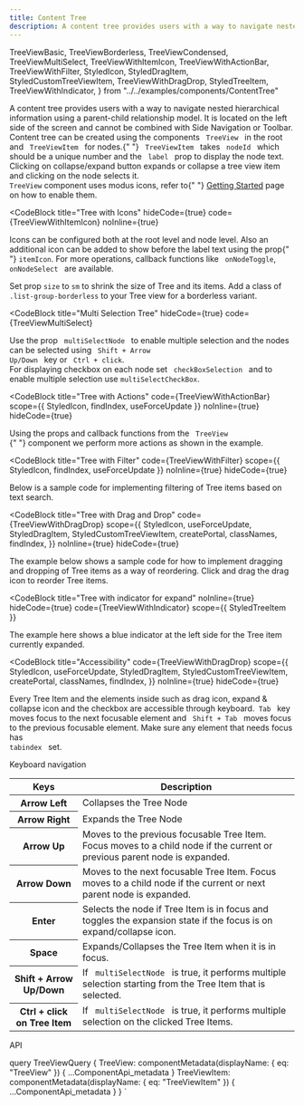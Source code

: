 ```yaml
---
title: Content Tree
description: A content tree provides users with a way to navigate nested hierarchical information using a parent-child relationship model.
---
```


  TreeViewBasic,
  TreeViewBorderless,
  TreeViewCondensed,
  TreeViewMultiSelect,
  TreeViewWithItemIcon,
  TreeViewWithActionBar,
  TreeViewWithFilter,
  StyledIcon,
  StyledDragItem,
  StyledCustomTreeViewItem,
  TreeViewWithDragDrop,
  StyledTreeItem,
  TreeViewWithIndicator,
} from "../../examples/components/ContentTree"

<Overview>
  A content tree provides users with a way to navigate nested hierarchical
  information using a parent-child relationship model. It is located on the left
  side of the screen and cannot be combined with Side Navigation or Toolbar.
</Overview>

<CodeBlock title="Basic" code={TreeViewBasic}>
  Content tree can be created using the components <code> TreeView </code> in
  the root and <code> TreeViewItem </code> for nodes.{" "}
  <code> TreeViewItem </code> takes <code> nodeId </code> which should be a
  unique number and the <code> label </code> prop to display the node text.
  <br />
  Clicking on collapse/expand button expands or collapse a tree view item and
  clicking on the node selects it.
</CodeBlock>

<div className="docs-callout docs-callout-warning p-3 pb-0 rounded-lg">
  <code>TreeView</code> component uses modus icons, refer to{" "}
  <a href="/getting-started/">Getting Started</a> page on how to enable them.
</div>

<CodeBlock
  title="Tree with Icons"
  hideCode={true}
  code={TreeViewWithItemIcon}
  noInline={true}
>
  Icons can be configured both at the root level and node level. Also an
  additional icon can be added to show before the label text using the prop{" "}
  <code>itemIcon</code>. For more operations, callback functions like
  <code> onNodeToggle</code>,<code> onNodeSelect </code> are available.
</CodeBlock>

<CodeBlock title="Condensed Tree" hideCode={true} code={TreeViewCondensed}>
  Set prop <code>size</code> to <code>sm</code> to shrink the size of Tree and
  its items.
</CodeBlock>

<CodeBlock title="Borderless Tree" hideCode={true} code={TreeViewBorderless}>
  Add a class of <code>.list-group-borderless</code> to your Tree view for a
  borderless variant.
</CodeBlock>

<CodeBlock
  title="Multi Selection Tree"
  hideCode={true}
  code={TreeViewMultiSelect}
>
  Use the prop <code> multiSelectNode </code> to enable multiple selection and
  the nodes can be selected using
  <code> Shift + Arrow Up/Down </code> key or <code> Ctrl + click</code>.
  <br />
  For displaying checkbox on each node set <code> checkBoxSelection </code> and to
  enable multiple selection use <code>multiSelectCheckBox</code>.
</CodeBlock>

<CodeBlock
  title="Tree with Actions"
  code={TreeViewWithActionBar}
  scope={{ StyledIcon, findIndex, useForceUpdate }}
  noInline={true}
  hideCode={true}
>
  Using the props and callback functions from the <code> TreeView </code>{" "}
  component we perform more actions as shown in the example.
</CodeBlock>

<CodeBlock
  title="Tree with Filter"
  code={TreeViewWithFilter}
  scope={{ StyledIcon, findIndex, useForceUpdate }}
  noInline={true}
  hideCode={true}
>
  Below is a sample code for implementing filtering of Tree items based on text
  search.
</CodeBlock>

<CodeBlock
  title="Tree with Drag and Drop"
  code={TreeViewWithDragDrop}
  scope={{
    StyledIcon,
    useForceUpdate,
    StyledDragItem,
    StyledCustomTreeViewItem,
    createPortal,
    classNames,
    findIndex,
  }}
  noInline={true}
  hideCode={true}
>
  The example below shows a sample code for how to implement dragging and
  dropping of Tree items as a way of reordering. Click and drag the drag icon to
  reorder Tree items.
</CodeBlock>

<CodeBlock
  title="Tree with indicator for expand"
  noInline={true}
  hideCode={true}
  code={TreeViewWithIndicator}
  scope={{ StyledTreeItem }}
>
  The example here shows a blue indicator at the left side for the Tree item
  currently expanded.
</CodeBlock>

<CodeBlock
  title="Accessibility"
  code={TreeViewWithDragDrop}
  scope={{
    StyledIcon,
    useForceUpdate,
    StyledDragItem,
    StyledCustomTreeViewItem,
    createPortal,
    classNames,
    findIndex,
  }}
  noInline={true}
  hideCode={true}
>
  Every Tree Item and the elements inside such as drag icon, expand & collapse
  icon and the checkbox are accessible through keyboard.<code> Tab </code> key
  moves focus to the next focusable element and <code> Shift + Tab </code> moves
  focus to the previous focusable element. Make sure any element that needs
  focus has <code> tabindex </code> set.
</CodeBlock>

<LinkedHeading h="3" className="h2" id="keyboard-navigation">
  Keyboard navigation
</LinkedHeading>

<table class="table table-bordered">
  <thead class="bg-gray-light">
    <tr>
      <th scope="col">Keys</th>
      <th scope="col">Description</th>
    </tr>
  </thead>
  <tbody>
    <tr>
      <th scope="row">Arrow Left</th>
      <td>Collapses the Tree Node</td>
    </tr>
    <tr>
      <th scope="row">Arrow Right</th>
      <td>Expands the Tree Node</td>
    </tr>
    <tr>
      <th scope="row">Arrow Up</th>
      <td>
        Moves to the previous focusable Tree Item. Focus moves to a child node
        if the current or previous parent node is expanded.
      </td>
    </tr>
    <tr>
      <th scope="row">Arrow Down</th>
      <td>
        Moves to the next focusable Tree Item. Focus moves to a child node if
        the current or next parent node is expanded.
      </td>
    </tr>
    <tr>
      <th scope="row">Enter</th>
      <td>
        Selects the node if Tree Item is in focus and toggles the expansion
        state if the focus is on expand/collapse icon.
      </td>
    </tr>
    <tr>
      <th scope="row">Space</th>
      <td>Expands/Collapses the Tree Item when it is in focus. </td>
    </tr>
    <tr>
      <th scope="row">Shift + Arrow Up/Down</th>
      <td>
        If <code> multiSelectNode </code> is true, it performs multiple
        selection starting from the Tree Item that is selected.
      </td>
    </tr>
    <tr>
      <th scope="row">Ctrl + click on Tree Item</th>
      <td>
        If <code> multiSelectNode </code> is true, it performs multiple
        selection on the clicked Tree Items.
      </td>
    </tr>
  </tbody>
</table>

<LinkedHeading h="2" className="h1" id="content-tree-api">
  API
</LinkedHeading>
<ComponentApi metadata={props.data.TreeView} />
<ComponentApi metadata={props.data.TreeViewItem} />

  query TreeViewQuery {
    TreeView: componentMetadata(displayName: { eq: "TreeView" }) {
      ...ComponentApi_metadata
    }
    TreeViewItem: componentMetadata(displayName: { eq: "TreeViewItem" }) {
      ...ComponentApi_metadata
    }
  }
`
